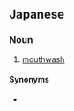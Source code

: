 ==Japanese==
{{ja-kanjitab|含|嗽|剤}}

===Noun===
{{ja-noun|がんそうざい}}

# [[mouthwash]]

====Synonyms====
* {{ja-r|含嗽薬|がんそうやく}}